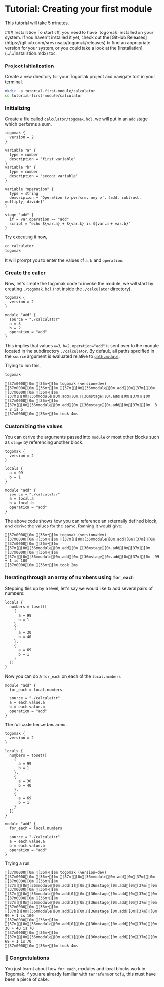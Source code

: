 
# Tutorial: Creating your first module

This tutorial will take 5 minutes.


<Steps>
### Installation 
To start off, you need to have `togomak` installed on your system. 
If you haven't installed it yet, check out the [GitHub Releases](https://github.com/srevinsaju/togomak/releases)
to find an appropriate version for your system, or you could take a look 
at the [installation](../../installation.mdx) too.

### Project Initialization 

Create a new directory for your Togomak project and navigate to it in your terminal.
```bash copy
mkdir -p tutorial-first-module/calculator
cd tutorial-first-module/calculator
```

### Initializing 
Create a file called `calculator/togomak.hcl`, we will put in an `add` stage which performs a sum.

```hcl filename="togomak.hcl" copy
togomak {
  version = 2
}

variable "a" {
  type = number
  description = "first variable"
}
variable "b" {
  type = number 
  description = "second variable"
}

variable "operation" {
  type = string 
  description = "Operation to perform, any of: [add, subtract, multiply, divide]"
}

stage "add" {
  if = var.operation == "add"
  script = "echo ${var.a} + ${var.b} is ${var.a + var.b}"
}
```

Try executing it now, 
```bash 
cd calculator 
togomak 
```
It will prompt you to enter the values of `a`, `b` and `operation`. 


### Create the caller
Now, let's create the togomak code to invoke the module, 
we will start by creating `./togomak.hcl` (not inside the `./calculator` directory).


```hcl filename="togomak.hcl" copy
togomak {
  version = 2
}

module "add" {
  source = "./calculator"
  a = 3
  b = 2
  operation = "add"
}
```

This implies that values `a=3`, `b=2`, `operation="add"` is 
sent over to the module located in the subdirectory `./calculator`.
By default, all paths specified in the `source` argument is evaluated relative 
to [`path.module`](../docs/language/expressions/references.mdx).

Trying to run this, 
```bash 
togomak
```
```ansi
[37m0000[0m [36m•[0m togomak (version=dev)
[37m0000[0m [36m•[0m [37m[[0m[36mmodule[0m.add[0m[37m][0m  
[37m0000[0m [36m•[0m [37m[[0m[36mmodule[0m.add[0m.[36mstage[0m.add[0m[37m][0m  
[37m0000[0m [36m•[0m [37m[[0m[36mmodule[0m.add[0m.[36mstage[0m.add[0m[37m][0m  3 + 2 is 5
[37m0000[0m [36m•[0m took 4ms
```

### Customizing the values 
You can derive the arguments passed into `module` or most other blocks such as `stage` by referencing 
another block. 
```hcl filename="togomak.hcl" copy
togomak {
  version = 2
}

locals {
  a = 99
  b = 1
}

module "add" {
  source = "./calculator"
  a = local.a
  b = local.b
  operation = "add"
}
```

The above code shows how you can reference an externally defined 
block, and derive the values for the same. Running it would give:
```ansi 
[37m0000[0m [36m•[0m togomak (version=dev)
[37m0000[0m [36m•[0m [37m[[0m[36mmodule[0m.add[0m[37m][0m  
[37m0000[0m [36m•[0m [37m[[0m[36mmodule[0m.add[0m.[36mstage[0m.add[0m[37m][0m  
[37m0000[0m [36m•[0m [37m[[0m[36mmodule[0m.add[0m.[36mstage[0m.add[0m[37m][0m  99 + 1 is 100
[37m0000[0m [36m•[0m took 2ms
```

### Iterating through an array of numbers using `for_each`
Stepping this up by a level, let's say we would like to
add several pairs of numbers:

```hcl 
locals {
  numbers = toset([
    {
      a = 99
      b = 1
    },
    {
      a = 30
      b = 40
    },
    {
      a = 69
      b = 1
    }
  ])
}
```
Now you can do a `for_each` on each of the `local.numbers` 

```hcl 
module "add" {
  for_each = local.numbers

  source = "./calculator"
  a = each.value.a
  b = each.value.b
  operation = "add"
}
```

The full code hence becomes:
```hcl ilename="togomak.hcl" copy
togomak {
  version = 2
}

locals {
  numbers = toset([
    {
      a = 99
      b = 1
    },
    {
      a = 30
      b = 40
    },
    {
      a = 69
      b = 1
    }
  ])
}

module "add" {
  for_each = local.numbers

  source = "./calculator"
  a = each.value.a
  b = each.value.b
  operation = "add"
}
```

Trying a run:
```ansi 
[37m0000[0m [36m•[0m togomak (version=dev)
[37m0000[0m [36m•[0m [37m[[0m[36mmodule[0m.add[0m[37m][0m  
[37m0000[0m [36m•[0m [37m[[0m[36mmodule[0m.add[1][0m.[36mstage[0m.add[0m[37m][0m  
[37m0000[0m [36m•[0m [37m[[0m[36mmodule[0m.add[0][0m.[36mstage[0m.add[0m[37m][0m  
[37m0000[0m [36m•[0m [37m[[0m[36mmodule[0m.add[2][0m.[36mstage[0m.add[0m[37m][0m  
[37m0000[0m [36m•[0m [37m[[0m[36mmodule[0m.add[2][0m.[36mstage[0m.add[0m[37m][0m  99 + 1 is 100
[37m0000[0m [36m•[0m [37m[[0m[36mmodule[0m.add[0][0m.[36mstage[0m.add[0m[37m][0m  30 + 40 is 70
[37m0000[0m [36m•[0m [37m[[0m[36mmodule[0m.add[1][0m.[36mstage[0m.add[0m[37m][0m  69 + 1 is 70
[37m0000[0m [36m•[0m took 4ms
```

### 🎉 Congratulations 
You just learnt about how `for_each`, modules and local blocks work in Togomak.
If you are already familiar with `terraform` or `tofu`, this must have been 
a piece of cake. 

</Steps>


